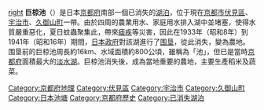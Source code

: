 [[file:Ogura-Ike.JPG|right]]
'''巨椋池'''（{{jpn|j=巨椋池|hg=おぐらいけ|rm=Ogura Ike|f=h}}）是日本[[京都府|京都府]]南部一個已消失的[[湖泊|湖泊]]，位于現在[[京都市|京都市]][[伏見區|伏見區]]、[[宇治市|宇治市]]、[[久御山町|久御山町]]一帶。由於四周的農業用水、家庭用水排入湖中並堵塞，使得水質嚴重惡化，夏日蚊蟲聚集此，帶來[[瘧疾|瘧疾]]等災害，因此在1933年（昭和8年）到1941年（昭和16年）期間，[[日本政府|日本政府]]對該湖進行了[[围垦|围垦]]，從此消失，變為農地。围垦前的巨椋池周長約16km、水域面積約800公頃，雖稱為「池」，但已是當時[[京都府|京都府]]面積最大的[[淡水湖|淡水湖]]。巨椋池消失後，成為當地重要的農地，主要生產稻米及蔬菜。

{{Japan-geo-stub}}

[[Category:京都府地理|Category:京都府地理]]
[[Category:伏見區|Category:伏見區]]
[[Category:宇治市|Category:宇治市]]
[[Category:久御山町|Category:久御山町]]
[[Category:日本池塘|Category:日本池塘]]
[[Category:京都府歷史|Category:京都府歷史]]
[[Category:已消失湖泊|Category:已消失湖泊]]